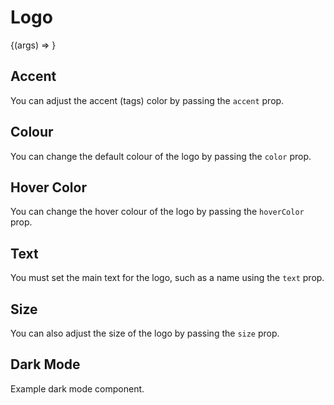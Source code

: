 

<Meta title="Logo" component={Logo} />

# Logo

<Preview>
  <Story
    name="Basic"
    args={{
      text: 'Haseeb',
    }}
  >
    {(args) => <Logo {...args} />}
  </Story>
</Preview>

<Props story="Basic" />

## Accent

You can adjust the accent (tags) color by passing the `accent` prop.

<Preview>
  <Story name="Accent Colour">
    <div>
      <Logo accent="gray-500" color="blue-500" text="Haseeb" />
      <Logo accent="gray-500" color="black" text="Haseeb" />
    </div>
  </Story>
</Preview>

## Colour

You can change the default colour of the logo by passing the `color` prop.

<Preview>
  <Story name="Main Text Colour">
    <div>
      <Logo color="gray-500" text="Haseeb" />
      <Logo color="blue-500" text="Haseeb" />
    </div>
  </Story>
</Preview>

## Hover Color

You can change the hover colour of the logo by passing the `hoverColor` prop.

<Preview>
  <Story name="Hover Colour">
    <div>
      <Logo text="Haseeb" hoverColor="blue-500" />
      <Logo text="Haseeb" hoverColor="gray-500" />
    </div>
  </Story>
</Preview>

## Text

You must set the main text for the logo, such as a name using the `text` prop.

<Preview>
  <Story name="Main Text">
    <div>
      <Logo text="Haseeb" />
      <Logo text="John Smith" />
      <Logo text="xyz.io" />
      <Logo text="Random" />
    </div>
  </Story>
</Preview>

## Size

You can also adjust the size of the logo by passing the `size` prop.

<Preview>
  <Story name="Text Size">
    <div>
      <Logo accent="gray-700" size="xs" text="Haseeb" />
      <Logo accent="gray-700" size="sm" text="Haseeb" />
      <Logo accent="gray-700" size="lg" text="Haseeb" />
      <Logo accent="gray-700" size="xl" text="Haseeb" />
      <Logo accent="gray-700" size="2xl" text="Haseeb" />
      <Logo accent="gray-700" size="3xl" text="Haseeb" />
      <Logo accent="gray-700" size="4xl" text="Haseeb" />
    </div>
  </Story>
</Preview>

## Dark Mode

Example dark mode component.

<Preview>
  <Story name="Dark Mode">
    <div class={`bg-${theme.dark.background} p-5`}>
      <Logo
        accent="gray-500"
        color={theme.dark.text}
        hoverColor={theme.colors.primary}
        text="Haseeb"
      />
    </div>
  </Story>
</Preview>
